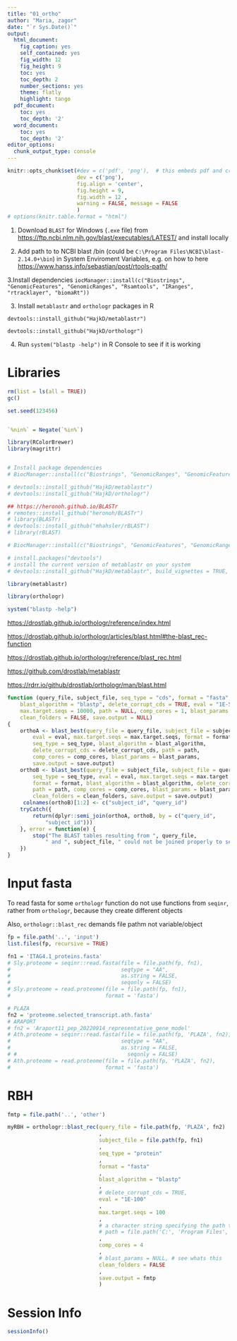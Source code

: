 ```yaml
---
title: "01_ortho"
author: "Maria, zagor"
date: "`r Sys.Date()`"
output:
  html_document:
    fig_caption: yes
    self_contained: yes
    fig_width: 12
    fig_height: 9
    toc: yes
    toc_depth: 2
    number_sections: yes
    theme: flatly
    highlight: tango
  pdf_document:
    toc: yes
    toc_depth: '2'
  word_document:
    toc: yes
    toc_depth: '2'
editor_options:
  chunk_output_type: console
---
```



```r
knitr::opts_chunk$set(#dev = c('pdf', 'png'),  # this embeds pdf and crates scrolable blocks
                      dev = c('png'), 
                      fig.align = 'center', 
                      fig.height = 9, 
                      fig.width = 12 ,
                      warning = FALSE, message = FALSE
                      )
# options(knitr.table.format = "html")

```


1. Download ```BLAST``` for Windows (```.exe``` file) from <https://ftp.ncbi.nlm.nih.gov/blast/executables/LATEST/> and install locally

2. Add path to to NCBI blast /bin (could be ```C:\Program Files\NCBI\blast-2.14.0+\bin```) in System Enviroment Variables, e.g. on how to here <https://www.hanss.info/sebastian/post/rtools-path/>

3.Install dependencies ```iocManager::install(c("Biostrings", "GenomicFeatures", "GenomicRanges", "Rsamtools", "IRanges", "rtracklayer", "biomaRt"))```

3. Install ```metablastr``` and ```orthologr``` packages in R

```
devtools::install_github("HajkD/metablastr")

devtools::install_github("HajkD/orthologr")
```


4. Run ```system("blastp -help")``` in R Console to see if it is working



# Libraries

```r

rm(list = ls(all = TRUE))
gc()

set.seed(123456)


`%nin%` = Negate(`%in%`)

library(RColorBrewer)
library(magrittr)


# Install package dependencies
# BiocManager::install(c("Biostrings", "GenomicRanges", "GenomicFeatures", "Rsamtools", "rtracklayer"))

# devtools::install_github("HajkD/metablastr")
# devtools::install_github("HajkD/orthologr")

## https://heronoh.github.io/BLASTr
# remotes::install_github("heronoh/BLASTr")
# library(BLASTr)
# devtools::install_github("mhahsler/rBLAST")
# library(rBLAST)

# BiocManager::install(c("Biostrings", "GenomicFeatures", "GenomicRanges", "Rsamtools", "IRanges", "rtracklayer", "biomaRt"))

# install.packages("devtools")
# install the current version of metablastr on your system
# devtools::install_github("HajkD/metablastr", build_vignettes = TRUE, dependencies = TRUE)

library(metablastr)

library(orthologr)

system("blastp -help")

```

<https://drostlab.github.io/orthologr/reference/index.html>

<https://drostlab.github.io/orthologr/articles/blast.html#the-blast_rec-function>

<https://drostlab.github.io/orthologr/reference/blast_rec.html>

<https://github.com/drostlab/metablastr>

<https://rdrr.io/github/drostlab/orthologr/man/blast.html>




```r

function (query_file, subject_file, seq_type = "cds", format = "fasta", 
    blast_algorithm = "blastp", delete_corrupt_cds = TRUE, eval = "1E-5", 
    max.target.seqs = 10000, path = NULL, comp_cores = 1, blast_params = NULL, 
    clean_folders = FALSE, save.output = NULL) 
{
    orthoA <- blast_best(query_file = query_file, subject_file = subject_file, 
        eval = eval, max.target.seqs = max.target.seqs, format = format, 
        seq_type = seq_type, blast_algorithm = blast_algorithm, 
        delete_corrupt_cds = delete_corrupt_cds, path = path, 
        comp_cores = comp_cores, blast_params = blast_params, 
        save.output = save.output)
    orthoB <- blast_best(query_file = subject_file, subject_file = query_file, 
        seq_type = seq_type, eval = eval, max.target.seqs = max.target.seqs, 
        format = format, blast_algorithm = blast_algorithm, delete_corrupt_cds = delete_corrupt_cds, 
        path = path, comp_cores = comp_cores, blast_params = blast_params, 
        clean_folders = clean_folders, save.output = save.output)
     colnames(orthoB)[1:2] <- c("subject_id", "query_id")
    tryCatch({
        return(dplyr::semi_join(orthoA, orthoB, by = c("query_id", 
            "subject_id")))
    }, error = function(e) {
        stop("The BLAST tables resulting from ", query_file, 
            " and ", subject_file, " could not be joined properly to select only the reciprocal best hits.")
    })
}


```



# Input fasta

To read fasta for some ```orthologr``` function do not use functions from ```seqinr```, rather from ```orthologr```, because they create different objects

Also, ```orthologr::blast_rec``` demands file pathm not variable/object

```r

fp = file.path('..', 'input')
list.files(fp, recursive = TRUE)

fn1 = 'ITAG4.1_proteins.fasta'
# Sly.proteome = seqinr::read.fasta(file = file.path(fp, fn1),
#                                   seqtype = "AA", 
#                                   as.string = FALSE, 
#                                   seqonly = FALSE)
# Sly.proteome = read.proteome(file = file.path(fp, fn1),
#                              format = 'fasta')

# PLAZA
fn2 = 'proteome.selected_transcript.ath.fasta'
# ARAPORT
# fn2 = 'Araport11_pep_20220914_representative_gene_model'
# Ath.proteome = seqinr::read.fasta(file = file.path(fp, 'PLAZA', fn2),
#                                   seqtype = "AA", 
#                                   as.string = FALSE, 
# #                                   seqonly = FALSE)
# Ath.proteome = read.proteome(file = file.path(fp, 'PLAZA', fn2),
#                              format = 'fasta')

```
 
# RBH

```r

fmtp = file.path('..', 'other')

myRBH = orthologr::blast_rec(query_file = file.path(fp, 'PLAZA', fn2)
                             ,
                             subject_file = file.path(fp, fn1)
                             ,
                             seq_type = "protein"
                             ,
                             format = "fasta"
                             ,
                             blast_algorithm = "blastp"
                             ,
                             # delete_corrupt_cds = TRUE,
                             eval = "1E-100"
                             ,  
                             max.target.seqs = 100
                             ,
                             # a character string specifying the path to the BLAST program (in case you don't use the default path)
                             # path = file.path('C:', 'Program Files', 'NCBI', 'blast-2.14.0+', 'bin')
                             , 
                             comp_cores = 4
                             ,
                             # blast_params = NULL, # see whats this
                             clean_folders = FALSE
                             ,
                             save.output = fmtp
                             )


```


# Session Info

```r

sessionInfo()


```



